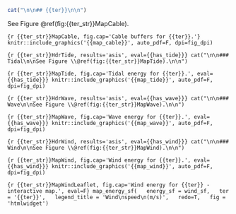 ```r
cat("\n\n## {{ter}}\n\n")
```

See Figure \@ref(fig:{{ter_str}}MapCable).

```{r {{ter_str}}MapCable, fig.cap='Cable buffers for {{ter}}.'}
knitr::include_graphics('{{map_cable}}', auto_pdf=F, dpi=fig_dpi)
```

```{r {{ter_str}}HdrTide, results='asis', eval={{has_tide}}}
cat("\n\n### Tidal\n\nSee Figure \\@ref(fig:{{ter_str}}MapTide).\n\n")
```

```{r {{ter_str}}MapTide, fig.cap='Tidal energy for {{ter}}.', eval={{has_tide}}}
knitr::include_graphics('{{map_tide}}', auto_pdf=F, dpi=fig_dpi)
```

```{r {{ter_str}}HdrWave, results='asis', eval={{has_wave}}}
cat("\n\n### Wave\n\nSee Figure \\@ref(fig:{{ter_str}}MapWave).\n\n")
```

```{r {{ter_str}}MapWave, fig.cap='Wave energy for {{ter}}.', eval={{has_wave}}}
knitr::include_graphics('{{map_wave}}', auto_pdf=F, dpi=fig_dpi)
```

```{r {{ter_str}}HdrWind, results='asis', eval={{has_wind}}}
cat("\n\n### Wind\n\nSee Figure \\@ref(fig:{{ter_str}}MapWind).\n\n")
```

```{r {{ter_str}}MapWind, fig.cap='Wind energy for {{ter}}.', eval={{has_wind}}}
knitr::include_graphics('{{map_wind}}', auto_pdf=F, dpi=fig_dpi)
```

```{r {{ter_str}}MapWindLeaflet, fig.cap='Wind energy for {{ter}} - interactive map.', eval=F}
map_energy_sf(
  energy_sf = wind_sf,
  ter = '{{ter}}',
  legend_title = 'Wind\nspeed\n(m/s)',
  redo=T,
  fig = 'htmlwidget')
```
